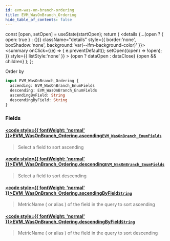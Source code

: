 ```yaml
---
id: evm-was-on-branch-ordering
title: EVM_WasOnBranch_Ordering
hide_table_of_contents: false
---
```







  const [open, setOpen] = useState(startOpen);
  return (
    <details {...(open ? { open: true } : {})} className="details" style={{ border:'none', boxShadow:'none', background:'var(--ifm-background-color)' }}>
      <summary
        onClick={(e) => {
          e.preventDefault();
          setOpen((open) => !open);
        }}
        style={{ listStyle:'none' }}
      >
      {open ? dataOpen : dataClose}
      </summary>
      {open && children}
    </details>
  );
};




Order by


```graphql
input EVM_WasOnBranch_Ordering {
  ascending: EVM_WasOnBranch_EnumFields
  descending: EVM_WasOnBranch_EnumFields
  ascendingByField: String
  descendingByField: String
}
```




### Fields

#### [<code style={{ fontWeight: 'normal' }}>EVM_WasOnBranch_Ordering.<b>ascending</b></code>](#)<Bullet />[`EVM_WasOnBranch_EnumFields`](/docs/graphql-reference/enums/evm-was-on-branch-enum-fields) <Badge class="secondary" text="enum"/>
> Select a field to sort ascending
> 

#### [<code style={{ fontWeight: 'normal' }}>EVM_WasOnBranch_Ordering.<b>descending</b></code>](#)<Bullet />[`EVM_WasOnBranch_EnumFields`](/docs/graphql-reference/enums/evm-was-on-branch-enum-fields) <Badge class="secondary" text="enum"/>
> Select a field to sort descending
> 

#### [<code style={{ fontWeight: 'normal' }}>EVM_WasOnBranch_Ordering.<b>ascendingByField</b></code>](#)<Bullet />[`String`](/docs/graphql-reference/scalars/string) <Badge class="secondary" text="scalar"/>
> MetricName ( or alias ) of the field in the query to sort ascending
> 

#### [<code style={{ fontWeight: 'normal' }}>EVM_WasOnBranch_Ordering.<b>descendingByField</b></code>](#)<Bullet />[`String`](/docs/graphql-reference/scalars/string) <Badge class="secondary" text="scalar"/>
> MetricName ( or alias ) of the field in the query to sort descending
> 



